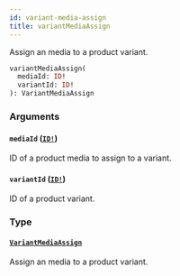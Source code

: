 ```yaml
---
id: variant-media-assign
title: variantMediaAssign
---
```


Assign an media to a product variant.

```graphql
variantMediaAssign(
  mediaId: ID!
  variantId: ID!
): VariantMediaAssign

```

### Arguments

#### `mediaId` ([`ID!`](/docs/developer/api-reference/scalars/id))

ID of a product media to assign to a variant.

#### `variantId` ([`ID!`](/docs/developer/api-reference/scalars/id))

ID of a product variant.

### Type

#### [`VariantMediaAssign`](/docs/developer/api-reference/objects/variant-media-assign)

Assign an media to a product variant.
